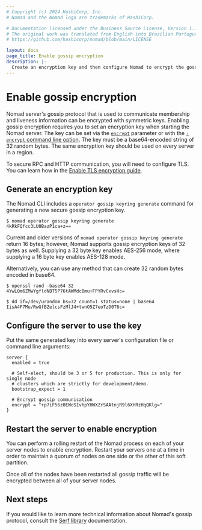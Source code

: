 ```yaml
---
# Copyright (c) 2024 HashiCorp, Inc.
# Nomad and the Nomad logo are trademarks of HashiCorp.

# Documentation licensed under the Business Source License, Version 1.1.
# The original work was translated from English into Brazilian Portuguese.
# https://github.com/hashicorp/nomad/blob/main/LICENSE

layout: docs
page_title: Enable gossip encryption
description: |-
  Create an encryption key and then configure Nomad to encrypt the gossip protocol, which communicates membership and node health information between Nomad servers.
---
```


# Enable gossip encryption

Nomad server's gossip protocol that is used to communicate membership and
liveness information can be encrypted with symmetric keys. Enabling gossip
encryption requires you to set an encryption key when starting the Nomad server.
The key can be set via the [`encrypt`] parameter or with the [`-encrypt` command
line option]. The key must be a base64-encoded string of 32 random bytes.
The same encryption key should be used on every server in a region.

<Note>

To secure RPC and HTTP communication, you will need to configure
TLS. You can learn how in the [Enable TLS encryption guide][tls-guide].

</Note>

## Generate an encryption key

The Nomad CLI includes a `operator gossip keyring generate` command for generating a new secure
gossip encryption key.

```shell-session
$ nomad operator gossip keyring generate
4kRkFQfcc3LU0BazP1ca+z==
```

Current and older versions of `nomad operator gossip keyring generate` return 16 bytes; however,
Nomad supports gossip encryption keys of 32 bytes as well. Supplying a 32 byte key
enables AES-256 mode, where supplying a 16 byte key enables AES-128 mode.

Alternatively, you can use any method that can create 32 random bytes encoded in
base64.

```shell-session
$ openssl rand -base64 32
4YwLQm6ZMwYgfldNBT5P76tAWMdcBmu+FPYRvCxvsHc=
```

```shell-session
$ dd if=/dev/urandom bs=32 count=1 status=none | base64
IisA4F7Mu/RwGfBZelcsFzMlJ4+twnO5Z7eoTzD0T6c=
```

## Configure the server to use the key

Put the same generated key into every server's configuration file or command
line arguments:

```hcl
server {
  enabled = true

  # Self-elect, should be 3 or 5 for production. This is only for single node
  # clusters which are strictly for development/demo.
  bootstrap_expect = 1

  # Encrypt gossip communication
  encrypt = "+p7iF56z0EWoSIvhpYHWXZrSAAtnjR9l6XHRzHqQKlg="
}
```

## Restart the server to enable encryption

You can perform a rolling restart of the Nomad process on each of your server
nodes to enable encryption. Restart your servers one at a time in order to
maintain a quorum of nodes on one side or the other of this soft partition.

Once all of the nodes have been restarted all gossip traffic will be encrypted
between all of your server nodes.

## Next steps

If you would like to learn more technical information about Nomad's gossip
protocol, consult the [Serf library] documentation.

[tls-guide]: /nomad/docs/secure/traffic/tls
[`-encrypt` command line option]: /nomad/commands/agent
[`encrypt`]: /nomad/docs/configuration/server#encrypt
[`nomad operator gossip keyring` command]: /nomad/commands/operator/gossip/keyring-generate
[serf library]: https://www.serf.io/docs/internals/gossip.html
[tls]: /nomad/docs/configuration/tls
